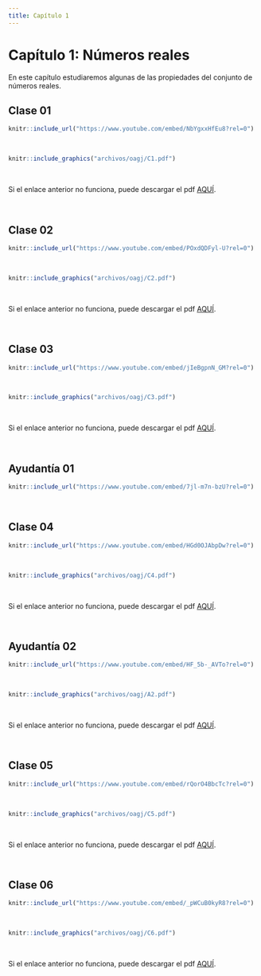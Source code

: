 ```yaml
---
title: Capítulo 1
---
```


# Capítulo 1: Números reales {-}

En este capítulo estudiaremos algunas de las propiedades del conjunto de números reales. 


<!--## Primera sesión en vivo

Aquí aparecerá el video explicativo del funcionamiento del curso.-->


## Clase 01

<!--Aquí aparecerán tanto el video como las notas de dicha clase.-->

  
```r
knitr::include_url("https://www.youtube.com/embed/NbYgxxHfEu8?rel=0")
```
  
<br/> <!--Esto se pone para que se genere un espacio en blanco en la salida html-->


```r
knitr::include_graphics("archivos/oagj/C1.pdf")
```

<br/>

Si el enlace anterior no funciona, puede descargar el pdf [AQUÍ](archivos/oagj/C1.pdf).


<br/>



## Clase 02

<!--Aquí aparecerán tanto el video como las notas de la segunda sesión.-->

  
```r
knitr::include_url("https://www.youtube.com/embed/POxdQDFyl-U?rel=0")
```

<br/> <!--Esto se pone para que se genere un espacio en blanco en la salida html-->


```r
knitr::include_graphics("archivos/oagj/C2.pdf")
```

<br/>

Si el enlace anterior no funciona, puede descargar el pdf [AQUÍ](archivos/oagj/C2.pdf).


<br/>

## Clase 03

<!--Aquí aparecerán tanto el video como las notas de la segunda sesión.-->

  
```r
knitr::include_url("https://www.youtube.com/embed/jIeBgpnN_GM?rel=0")
```

<br/> <!--Esto se pone para que se genere un espacio en blanco en la salida html-->


```r
knitr::include_graphics("archivos/oagj/C3.pdf")
```

<br/>

Si el enlace anterior no funciona, puede descargar el pdf [AQUÍ](archivos/oagj/C3.pdf).


<br/>

## Ayudantía 01

<!--Aquí aparecerán tanto el video como las notas de la segunda sesión.-->

  
```r
knitr::include_url("https://www.youtube.com/embed/7jl-m7n-bzU?rel=0")
```

<br/> <!--Esto se pone para que se genere un espacio en blanco en la salida html-->

## Clase 04

<!--Aquí aparecerán tanto el video como las notas de la segunda sesión.-->

  
```r
knitr::include_url("https://www.youtube.com/embed/HGd0OJAbpDw?rel=0")
```

<br/> <!--Esto se pone para que se genere un espacio en blanco en la salida html-->


```r
knitr::include_graphics("archivos/oagj/C4.pdf")
```

<br/>

Si el enlace anterior no funciona, puede descargar el pdf [AQUÍ](archivos/oagj/C4.pdf).


<br/>

## Ayudantía 02

<!--Aquí aparecerán tanto el video como las notas de la segunda sesión.-->

  
```r
knitr::include_url("https://www.youtube.com/embed/HF_5b-_AVTo?rel=0")
```

<br/> <!--Esto se pone para que se genere un espacio en blanco en la salida html-->

```r
knitr::include_graphics("archivos/oagj/A2.pdf")
```

<br/>

Si el enlace anterior no funciona, puede descargar el pdf [AQUÍ](archivos/oagj/A2.pdf).


<br/>

## Clase 05

<!--Aquí aparecerán tanto el video como las notas de la segunda sesión.-->

  
```r
knitr::include_url("https://www.youtube.com/embed/rQorO4BbcTc?rel=0")
```

<br/> <!--Esto se pone para que se genere un espacio en blanco en la salida html-->


```r
knitr::include_graphics("archivos/oagj/C5.pdf")
```

<br/>

Si el enlace anterior no funciona, puede descargar el pdf [AQUÍ](archivos/oagj/C5.pdf).


<br/>

## Clase 06

<!--Aquí aparecerán tanto el video como las notas de la segunda sesión.-->

  
```r
knitr::include_url("https://www.youtube.com/embed/_pWCuB0kyR8?rel=0")
```

<br/> <!--Esto se pone para que se genere un espacio en blanco en la salida html-->


```r
knitr::include_graphics("archivos/oagj/C6.pdf")
```

<br/>

Si el enlace anterior no funciona, puede descargar el pdf [AQUÍ](archivos/oagj/C6.pdf).


<br/>
